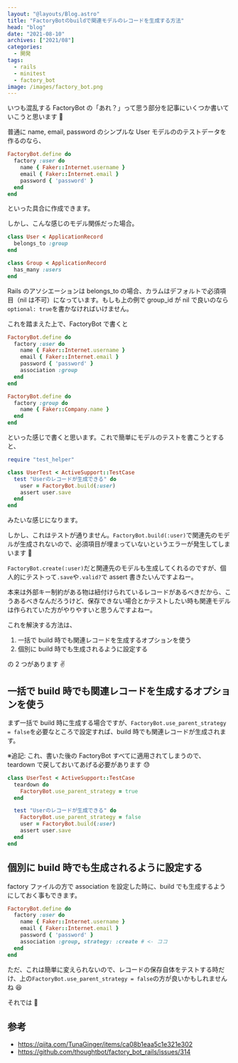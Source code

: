 ```yaml
---
layout: "@layouts/Blog.astro"
title: "FactoryBotのbuildで関連モデルのレコードを生成する方法"
head: "blog"
date: "2021-08-10"
archives: ["2021/08"]
categories:
  - 開発
tags:
  - rails
  - minitest
  - factory_bot
image: /images/factory_bot.png
---
```


いつも混乱する FactoryBot の「あれ？」って思う部分を記事にいくつか書いていこうと思います 🙂

普通に name, email, password のシンプルな User モデルののテストデータを作るのなら、

```ruby
FactoryBot.define do
  factory :user do
    name { Faker::Internet.username }
    email { Faker::Internet.email }
    password { 'password' }
  end
end
```

といった具合に作成できます。

しかし、こんな感じのモデル関係だった場合。

```ruby
class User < ApplicationRecord
  belongs_to :group
end

class Group < ApplicationRecord
  has_many :users
end
```

Rails のアソシエーションは belongs_to の場合、カラムはデフォルトで必須項目（nil は不可）になっています。もしも上の例で group_id が nil で良いのなら`optional: true`を書かなければいけません。

これを踏まえた上で、FactoryBot で書くと

```ruby
FactoryBot.define do
  factory :user do
    name { Faker::Internet.username }
    email { Faker::Internet.email }
    password { 'password' }
    association :group
  end
end

FactoryBot.define do
  factory :group do
    name { Faker::Company.name }
  end
end
```

といった感じで書くと思います。これで簡単にモデルのテストを書こうとすると、

```ruby
require "test_helper"

class UserTest < ActiveSupport::TestCase
  test "Userのレコードが生成できる" do
    user = FactoryBot.build(:user)
    assert user.save
  end
end
```

みたいな感じになります。

しかし、これはテストが通りません。`FactoryBot.build(:user)`で関連先のモデルが生成されないので、必須項目が埋まっていないというエラーが発生してしまいます 🤢

`FactoryBot.create(:user)`だと関連先のモデルも生成してくれるのですが、個人的にテストって`.save`や`.valid?`で assert 書きたいんですよねー。

本来は外部キー制約がある物は紐付けられているレコードがあるべきだから、こうあるべきなんだろうけど、保存できない場合とかテストしたい時も関連モデルは作られていた方がやりやすいと思うんですよねー。

これを解決する方法は、

1. 一括で build 時でも関連レコードを生成するオプションを使う
2. 個別に build 時でも生成されるように設定する

の 2 つがあります ✌️

## 一括で build 時でも関連レコードを生成するオプションを使う

まず一括で build 時に生成する場合ですが、`FactoryBot.use_parent_strategy = false`を必要なところで設定すれば、build 時でも関連レコードが生成されます。

※追記: これ、書いた後の FactoryBot すべてに適用されてしまうので、teardown で戻しておいてあげる必要があります 😓

```ruby
class UserTest < ActiveSupport::TestCase
  teardown do
    FactoryBot.use_parent_strategy = true
  end

  test "Userのレコードが生成できる" do
    FactoryBot.use_parent_strategy = false
    user = FactoryBot.build(:user)
    assert user.save
  end
end
```

## 個別に build 時でも生成されるように設定する

factory ファイルの方で association を設定した時に、build でも生成するようにしておく事もできます。

```ruby
FactoryBot.define do
  factory :user do
    name { Faker::Internet.username }
    email { Faker::Internet.email }
    password { 'password' }
    association :group, strategy: :create # <- ココ
  end
end
```

ただ、これは簡単に変えられないので、レコードの保存自体をテストする時だけ、上の`FactoryBot.use_parent_strategy = false`の方が良いかもしれませんね 😆

それでは 🤟

## 参考

- https://qiita.com/TunaGinger/items/ca08b1eaa5c1e321e302
- https://github.com/thoughtbot/factory_bot_rails/issues/314
